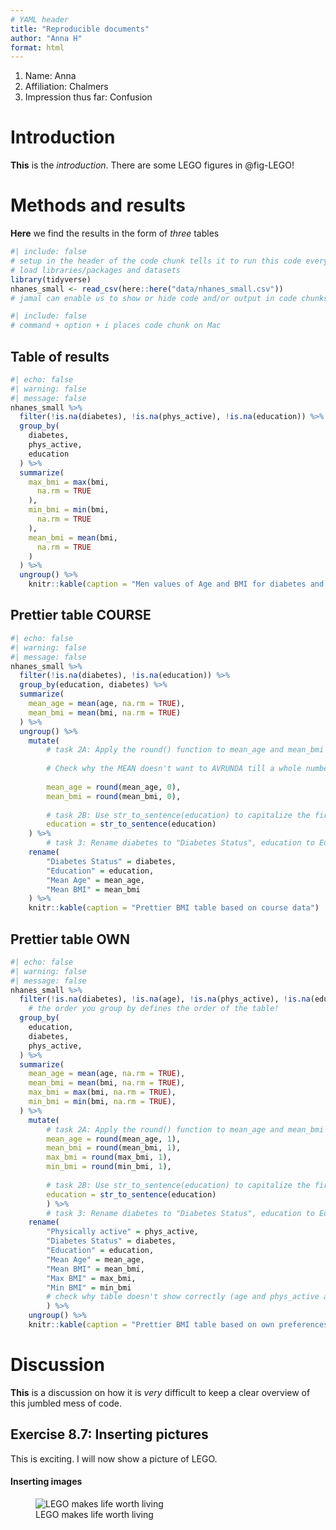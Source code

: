 ```yaml
---
# YAML header
title: "Reproducible documents"
author: "Anna H"
format: html
---
```


1. Name: Anna
2. Affiliation: Chalmers
3. Impression thus far: Confusion

# Introduction
**This** is the *introduction*.
There are some LEGO figures in @fig-LEGO!

# Methods and results
**Here** we find the results in the form of *three* tables

```r
#| include: false
# setup in the header of the code chunk tells it to run this code every time the document is opened (?), can only be used once per document
# load libraries/packages and datasets
library(tidyverse)
nhanes_small <- read_csv(here::here("data/nhanes_small.csv"))
# jamal can enable us to show or hide code and/or output in code chunks
```

```r
#| include: false
# command + option + i places code chunk on Mac
```

## Table of results

```r
#| echo: false
#| warning: false
#| message: false
nhanes_small %>%
  filter(!is.na(diabetes), !is.na(phys_active), !is.na(education)) %>%
  group_by(
    diabetes,
    phys_active,
    education
  ) %>%
  summarize(
    max_bmi = max(bmi,
      na.rm = TRUE
    ),
    min_bmi = min(bmi,
      na.rm = TRUE
    ),
    mean_bmi = mean(bmi,
      na.rm = TRUE
    )
  ) %>%
  ungroup() %>% 
    knitr::kable(caption = "Men values of Age and BMI for diabetes and physical values")
```

## Prettier table COURSE

```r
#| echo: false
#| warning: false
#| message: false
nhanes_small %>%
  filter(!is.na(diabetes), !is.na(education)) %>%
  group_by(education, diabetes) %>%
  summarize(
    mean_age = mean(age, na.rm = TRUE),
    mean_bmi = mean(bmi, na.rm = TRUE)
  ) %>%
  ungroup() %>% 
    mutate(
        # task 2A: Apply the round() function to mean_age and mean_bmi columns, to round the values to 1 digit (digits is the second argument of round()).
        
        # Check why the MEAN doesn't want to AVRUNDA till a whole number!
        
        mean_age = round(mean_age, 0),
        mean_bmi = round(mean_bmi, 0),
        
        # task 2B: Use str_to_sentence(education) to capitalize the first letter of the words in the education column.
        education = str_to_sentence(education)
    ) %>%         
        # task 3: Rename diabetes to "Diabetes Status", education to Education, and mean_age and mean_bmi to "Mean Age" and "Mean BMI", using rename() function. Hint: You can rename columns to include spaces by using " around the new column name (e.g. "Diabetes Status" = diabetes). Don’t forget, the renaming form is new = old.
    rename(
        "Diabetes Status" = diabetes,
        "Education" = education,
        "Mean Age" = mean_age,
        "Mean BMI" = mean_bmi
    ) %>% 
    knitr::kable(caption = "Prettier BMI table based on course data")
```


## Prettier table OWN

```r
#| echo: false
#| warning: false
#| message: false
nhanes_small %>%
  filter(!is.na(diabetes), !is.na(age), !is.na(phys_active), !is.na(education)) %>%
    # the order you group by defines the order of the table!
  group_by( 
    education, 
    diabetes,
    phys_active,
  ) %>%
  summarize(
    mean_age = mean(age, na.rm = TRUE),
    mean_bmi = mean(bmi, na.rm = TRUE),
    max_bmi = max(bmi, na.rm = TRUE),
    min_bmi = min(bmi, na.rm = TRUE),
  ) %>%
    mutate(
        # task 2A: Apply the round() function to mean_age and mean_bmi columns, to round the values to 1 digit (digits is the second argument of round()).
        mean_age = round(mean_age, 1),
        mean_bmi = round(mean_bmi, 1),
        max_bmi = round(max_bmi, 1),
        min_bmi = round(min_bmi, 1),
        
        # task 2B: Use str_to_sentence(education) to capitalize the first letter of the words in the education column.
        education = str_to_sentence(education)
        ) %>%         
        # task 3: Rename diabetes to "Diabetes Status", education to Education, and mean_age and mean_bmi to "Mean Age" and "Mean BMI", using rename() function. Hint: You can rename columns to include spaces by using " around the new column name (e.g. "Diabetes Status" = diabetes). Don’t forget, the renaming form is new = old.
    rename(
        "Physically active" = phys_active,
        "Diabetes Status" = diabetes,
        "Education" = education,
        "Mean Age" = mean_age,
        "Mean BMI" = mean_bmi,
        "Max BMI" = max_bmi,
        "Min BMI" = min_bmi
        # check why table doesn't show correctly (age and phys_active are in wrong place)
        ) %>% 
    ungroup() %>% 
    knitr::kable(caption = "Prettier BMI table based on own preferences")
```

# Discussion
**This** is a discussion on how it is *very* difficult to keep a clear overview of this jumbled mess of code.

## Exercise 8.7: Inserting pictures
This is exciting. I will now show a picture of LEGO.

#### Inserting images
![LEGO makes life worth living](Images/LEGO.jpg){#fig-LEGO}

